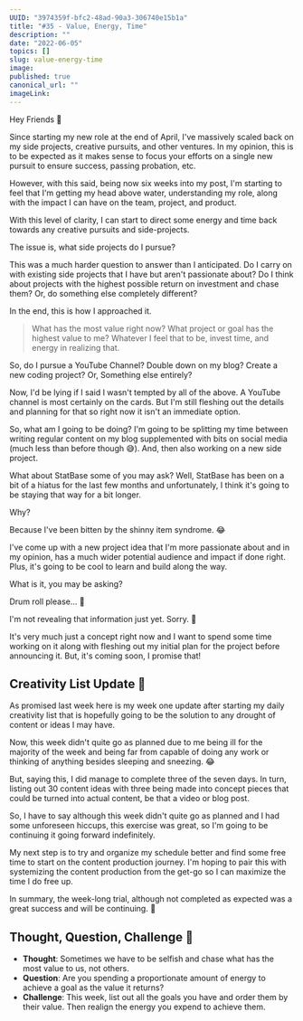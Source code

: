 ```yaml
---
UUID: "3974359f-bfc2-48ad-90a3-306740e15b1a"
title: "#35 - Value, Energy, Time"
description: ""
date: "2022-06-05"
topics: []
slug: value-energy-time
image: 
published: true
canonical_url: ""
imageLink: 
---
```


Hey Friends 👋

Since starting my new role at the end of April, I've massively scaled back on my side projects, creative pursuits, and other ventures. In my opinion, this is to be expected as it makes sense to focus your efforts on a single new pursuit to ensure success, passing probation, etc.

However, with this said, being now six weeks into my post, I'm starting to feel that I'm getting my head above water, understanding my role, along with the impact I can have on the team, project, and product.

With this level of clarity, I can start to direct some energy and time back towards any creative pursuits and side-projects.

The issue is, what side projects do I pursue?

This was a much harder question to answer than I anticipated. Do I carry on with existing side projects that I have but aren't passionate about? Do I think about projects with the highest possible return on investment and chase them? Or, do something else completely different?

In the end, this is how I approached it.

> What has the most value right now? What project or goal has the highest value to me? Whatever I feel that to be, invest time, and energy in realizing that.

So, do I pursue a YouTube Channel? Double down on my blog? Create a new coding project? Or, Something else entirely?

Now, I'd be lying if I said I wasn't tempted by all of the above. A YouTube channel is most certainly on the cards. But I'm still fleshing out the details and planning for that so right now it isn't an immediate option.

So, what am I going to be doing? I'm going to be splitting my time between writing regular content on my blog supplemented with bits on social media (much less than before though 😅). And, then also working on a new side project.

What about StatBase some of you may ask? Well, StatBase has been on a bit of a hiatus for the last few months and unfortunately, I think it's going to be staying that way for a bit longer.

Why?

Because I've been bitten by the shinny item syndrome. 😂

I've come up with a new project idea that I'm more passionate about and in my opinion, has a much wider potential audience and impact if done right. Plus, it's going to be cool to learn and build along the way.

What is it, you may be asking?

Drum roll please... 🥁

I'm not revealing that information just yet. Sorry. 🙏

It's very much just a concept right now and I want to spend some time working on it along with fleshing out my initial plan for the project before announcing it. But, it's coming soon, I promise that!

## Creativity List Update 📅

As promised last week here is my week one update after starting my daily creativity list that is hopefully going to be the solution to any drought of content or ideas I may have.

Now, this week didn't quite go as planned due to me being ill for the majority of the week and being far from capable of doing any work or thinking of anything besides sleeping and sneezing. 😂

But, saying this, I did manage to complete three of the seven days. In turn, listing out 30 content ideas with three being made into concept pieces that could be turned into actual content, be that a video or blog post.

So, I have to say although this week didn't quite go as planned and I had some unforeseen hiccups, this exercise was great, so I'm going to be continuing it going forward indefinitely.

My next step is to try and organize my schedule better and find some free time to start on the content production journey. I'm hoping to pair this with systemizing the content production from the get-go so I can maximize the time I do free up.

In summary, the week-long trial, although not completed as expected was a great success and will be continuing. 🙌

## Thought, Question, Challenge 🤔

- **Thought**: Sometimes we have to be selfish and chase what has the most value to us, not others.
- **Question**: Are you spending a proportionate amount of energy to achieve a goal as the value it returns?
- **Challenge**: This week, list out all the goals you have and order them by their value. Then realign the energy you expend to achieve them.
